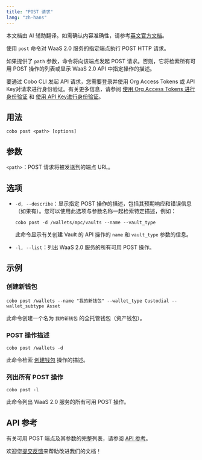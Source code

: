 ```yaml
---
title: "POST 请求"
lang: "zh-hans"
---
```

<Note>本文档由 AI 辅助翻译。如需确认内容准确性，请参考[英文官方文档](https://www.cobo.com/developers/v2/guides/overview/introduction)。</Note>

使用 `post` 命令对 WaaS 2.0 服务的指定端点执行 POST HTTP 请求。

如果提供了 `path` 参数，命令将向该端点发起 POST 请求。否则，它将检索所有可用 POST 操作的列表或显示 WaaS 2.0 API 中指定操作的描述。

<Note>要通过 Cobo CLI 发起 API 请求，您需要登录并使用 Org Access Tokens 或 API Key对请求进行身份验证。有关更多信息，请参阅 [使用 Org Access Tokens 进行身份验证](/v2_cn/developer-tools/cobo-cli/login-and-authentication#authenticate-with-org-access-tokens) 和 [使用 API Key进行身份验证](/v2_cn/developer-tools/cobo-cli/login-and-authentication#authenticate-with-api-keys)。</Note>

## 用法

```shell
cobo post <path> [options]
```

## 参数
`<path>`：POST 请求将被发送到的端点 URL。

## 选项
- `-d, --describe`：显示指定 POST 操作的描述，包括其预期响应和错误信息（如果有）。您可以使用此选项与参数名称一起检索特定描述，例如：

    ```shell
    cobo post -d /wallets/mpc/vaults --name --vault_type
    ```

    此命令显示有关创建 Vault 的 API 操作的 `name` 和 `vault_type` 参数的信息。
- `-l, --list`：列出 WaaS 2.0 服务的所有可用 POST 操作。

## 示例

### 创建新钱包

```shell
cobo post /wallets --name "我的新钱包" --wallet_type Custodial --wallet_subtype Asset
```

此命令创建一个名为 `我的新钱包` 的全托管钱包（资产钱包）。

### POST 操作描述

```shell
cobo post /wallets -d
```

此命令检索 [创建钱包](/v2/api-references/wallets/create-wallet) 操作的描述。

### 列出所有 POST 操作

```shell
cobo post -l
```

此命令列出 WaaS 2.0 服务的所有可用 POST 操作。

## API 参考

有关可用 POST 端点及其参数的完整列表，请参阅 [API 参考](/v2/api-references)。

<Tip>欢迎您[提交反馈](https://forms.zohopublic.com/cobo/form/DocumentFeedbackForm/formperma/QvLOhxJv1_JMsJ-1dleZ8Itb_7rzN-LtgvsDdxosoVI)来帮助改进我们的文档！</Tip>